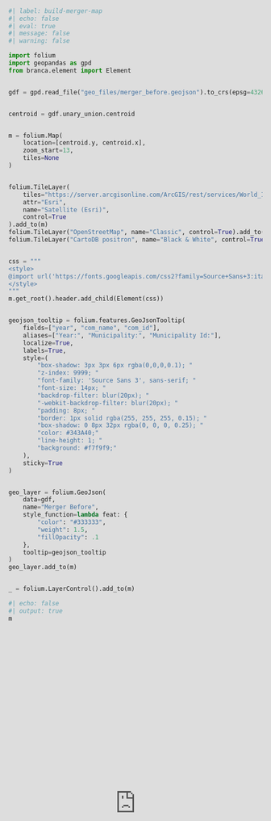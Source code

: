 ```yaml
---
title: "Page for Victo's graph tests"
jupyter: python3
page-layout: full
sidebar: false
toc: false
---
```


<div style="position: fixed; top: 0; left: 0; width: 100%; height: 100%; border: none; margin: 0; padding: 0; overflow: hidden; z-index: 0;">
<iframe src="https://bol.voto/tm"
style="width: 100%; height: 100%; border: none;"
allowfullscreen
loading="lazy"
scrolling="no">
</iframe>
</div>

This will be removed 

## Static map example

<div style='display: flex; gap: 1em; justify-content: center;'>
<div style='flex: 1; text-align: center;'>
<p><strong>Before</strong></p>
<img src='img/merger_before.svg' style='width: 100%; max-width: 500px;' alt='Before Map'/>
</div>
<div style='flex: 1; text-align: center;'>
<p><strong>After</strong></p>
<img src='img/merger_after.jpg' style='width: 100%; max-width: 500px;' alt='After Map'/>
</div>
</div>


## Interctive map example


```python

#| label: build-merger-map
#| echo: false
#| eval: true
#| message: false
#| warning: false

import folium
import geopandas as gpd
from branca.element import Element


gdf = gpd.read_file("geo_files/merger_before.geojson").to_crs(epsg=4326)


centroid = gdf.unary_union.centroid


m = folium.Map(
    location=[centroid.y, centroid.x],
    zoom_start=13,
    tiles=None
)


folium.TileLayer(
    tiles="https://server.arcgisonline.com/ArcGIS/rest/services/World_Imagery/MapServer/tile/{z}/{y}/{x}",
    attr="Esri",
    name="Satellite (Esri)",
    control=True
).add_to(m)
folium.TileLayer("OpenStreetMap", name="Classic", control=True).add_to(m)
folium.TileLayer("CartoDB positron", name="Black & White", control=True).add_to(m)


css = """
<style>
@import url('https://fonts.googleapis.com/css2?family=Source+Sans+3:ital,wght@0,200..900;1,200..900&display=swap');
</style>
"""
m.get_root().header.add_child(Element(css))


geojson_tooltip = folium.features.GeoJsonTooltip(
    fields=["year", "com_name", "com_id"],
    aliases=["Year:", "Municipality:", "Municipality Id:"],
    localize=True,
    labels=True,
    style=(
        "box-shadow: 3px 3px 6px rgba(0,0,0,0.1); "
        "z-index: 9999; "
        "font-family: 'Source Sans 3', sans-serif; "
        "font-size: 14px; "            
        "backdrop-filter: blur(20px); "
        "-webkit-backdrop-filter: blur(20px); "
        "padding: 8px; "
        "border: 1px solid rgba(255, 255, 255, 0.15); "
        "box-shadow: 0 8px 32px rgba(0, 0, 0, 0.25); "
        "color: #343A40;"
        "line-height: 1; "
        "background: #f7f9f9;"
    ),
    sticky=True
)


geo_layer = folium.GeoJson(
    data=gdf,
    name="Merger Before",
    style_function=lambda feat: {
        "color": "#333333",
        "weight": 1.5,
        "fillOpacity": .1
    },
    tooltip=geojson_tooltip
)
geo_layer.add_to(m)


_ = folium.LayerControl().add_to(m)

```



```python
#| echo: false
#| output: true
m
```